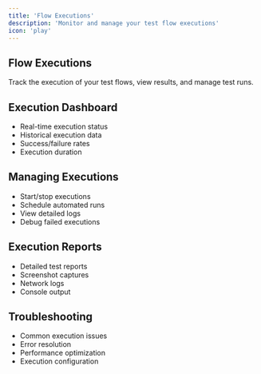 ```yaml
---
title: 'Flow Executions'
description: 'Monitor and manage your test flow executions'
icon: 'play'
---
```


## Flow Executions

Track the execution of your test flows, view results, and manage test runs.

## Execution Dashboard

- Real-time execution status
- Historical execution data
- Success/failure rates
- Execution duration

## Managing Executions

- Start/stop executions
- Schedule automated runs
- View detailed logs
- Debug failed executions

## Execution Reports

- Detailed test reports
- Screenshot captures
- Network logs
- Console output

## Troubleshooting

- Common execution issues
- Error resolution
- Performance optimization
- Execution configuration 